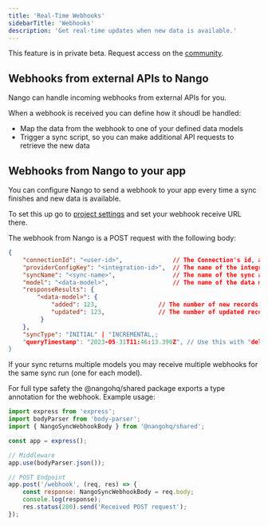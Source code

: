 ```yaml
---
title: 'Real-Time Webhooks'
sidebarTitle: 'Webhooks'
description: 'Get real-time updates when new data is available.'
---
```


<Note>This feature is in private beta. Request access on the [community](https://nango.dev/slack).</Note>

## Webhooks from external APIs to Nango[](#to-nango)

Nango can handle incoming webhooks from external APIs for you.

When a webhook is received you can define how it shoudl be handled:
- Map the data from the webhook to one of your defined data models
- Trigger a sync script, so you can make additional API requests to retrieve the new data

## Webhooks from Nango to your app[](#from-nango)

You can configure Nango to send a webhook to your app every time a sync finishes and new data is available.

To set this up go to [project settings](https://app.nango.dev/project-settings) and set your webhook receive URL there.

The webhook from Nango is a POST request with the following body:

```json
{
    "connectionId": "<user-id>",              // The Connection's id, as set by you in nango.auth
    "providerConfigKey": "<integration-id>",  // The name of the integration in Nango, e.g. github
    "syncName": "<sync-name>",                // The name of the sync as defined in nango.yaml, e.g. github-tickets
    "model": "<data-model>",                  // The name of the data model, e.g. ticket
    "responseResults": {
        "<data-model>": {
		    "added": 123,                 // The number of new records
		    "updated": 123,               // The number of updated records
         }
    },
    "syncType": "INITIAL" | "INCREMENTAL,;
    "queryTimestamp": "2023-05-31T11:46:13.390Z", // Use this with "delta" in getRecords to fetch the data of this sync
}
```

If your sync returns multiple models you may receive multiple webhooks for the same sync run (one for each model).

For full type safety the @nangohq/shared package exports a type annotation for the webhook. Example usage:

```javascript
import express from 'express';
import bodyParser from 'body-parser';
import { NangoSyncWebhookBody } from '@nangohq/shared';

const app = express();

// Middleware
app.use(bodyParser.json());

// POST Endpoint
app.post('/webhook', (req, res) => {
    const response: NangoSyncWebhookBody = req.body;
    console.log(response);
    res.status(200).send('Received POST request');
});
```
